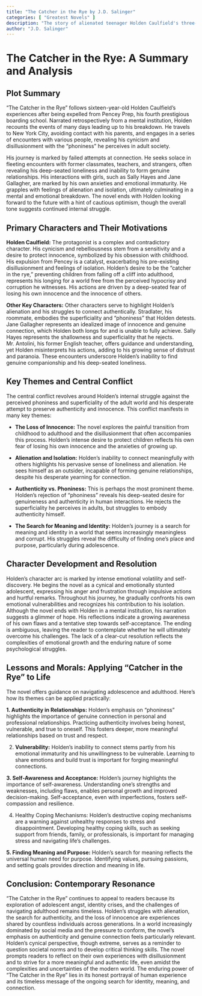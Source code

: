 ```yaml
---
title: "The Catcher in the Rye by J.D. Salinger"
categories: [ "Greatest Novels" ]
description: "The story of alienated teenager Holden Caulfield's three-day journey through New York City."
author: "J.D. Salinger"
---
```

# The Catcher in the Rye: A Summary and Analysis

## Plot Summary

"The Catcher in the Rye" follows sixteen-year-old Holden Caulfield's experiences after being expelled from Pencey Prep, his fourth prestigious boarding school.  Narrated retrospectively from a mental institution, Holden recounts the events of many days leading up to his breakdown.  He travels to New York City, avoiding contact with his parents, and engages in a series of encounters with various people, revealing his cynicism and disillusionment with the "phoniness" he perceives in adult society.  

His journey is marked by failed attempts at connection. He seeks solace in fleeting encounters with former classmates, teachers, and strangers, often revealing his deep-seated loneliness and inability to form genuine relationships. His interactions with girls, such as Sally Hayes and Jane Gallagher, are marked by his own anxieties and emotional immaturity.  He grapples with feelings of alienation and isolation, ultimately culminating in a mental and emotional breakdown.  The novel ends with Holden looking forward to the future with a hint of cautious optimism, though the overall tone suggests continued internal struggle.


## Primary Characters and Their Motivations

**Holden Caulfield:** The protagonist is a complex and contradictory character. His cynicism and rebelliousness stem from a sensitivity and a desire to protect innocence, symbolized by his obsession with childhood. His expulsion from Pencey is a catalyst, exacerbating his pre-existing disillusionment and feelings of isolation. Holden's desire to be the "catcher in the rye," preventing children from falling off a cliff into adulthood, represents his longing for a world free from the perceived hypocrisy and corruption he witnesses. His actions are driven by a deep-seated fear of losing his own innocence and the innocence of others.


**Other Key Characters:**  Other characters serve to highlight Holden's alienation and his struggles to connect authentically.  Stradlater, his roommate, embodies the superficiality and “phoniness” that Holden detests.  Jane Gallagher represents an idealized image of innocence and genuine connection, which Holden both longs for and is unable to fully achieve.  Sally Hayes represents the shallowness and superficiality that he rejects.  Mr. Antolini, his former English teacher, offers guidance and understanding, yet Holden misinterprets his actions, adding to his growing sense of distrust and paranoia.  These encounters underscore Holden's inability to find genuine companionship and his deep-seated loneliness.



## Key Themes and Central Conflict

The central conflict revolves around Holden's internal struggle against the perceived phoniness and superficiality of the adult world and his desperate attempt to preserve authenticity and innocence. This conflict manifests in many key themes:

* **The Loss of Innocence:** The novel explores the painful transition from childhood to adulthood and the disillusionment that often accompanies this process.  Holden's intense desire to protect children reflects his own fear of losing his own innocence and the anxieties of growing up.

* **Alienation and Isolation:** Holden's inability to connect meaningfully with others highlights his pervasive sense of loneliness and alienation. He sees himself as an outsider, incapable of forming genuine relationships, despite his desperate yearning for connection.

* **Authenticity vs. Phoniness:** This is perhaps the most prominent theme. Holden's rejection of "phoniness" reveals his deep-seated desire for genuineness and authenticity in human interactions. He rejects the superficiality he perceives in adults, but struggles to embody authenticity himself.

* **The Search for Meaning and Identity:**  Holden's journey is a search for meaning and identity in a world that seems increasingly meaningless and corrupt. His struggles reveal the difficulty of finding one's place and purpose, particularly during adolescence.


## Character Development and Resolution

Holden's character arc is marked by intense emotional volatility and self-discovery. He begins the novel as a cynical and emotionally stunted adolescent, expressing his anger and frustration through impulsive actions and hurtful remarks. Throughout his journey, he gradually confronts his own emotional vulnerabilities and recognizes his contribution to his isolation.  Although the novel ends with Holden in a mental institution, his narration suggests a glimmer of hope. His reflections indicate a growing awareness of his own flaws and a tentative step towards self-acceptance. The ending is ambiguous, leaving the reader to contemplate whether he will ultimately overcome his challenges. The lack of a clear-cut resolution reflects the complexities of emotional growth and the enduring nature of some psychological struggles.

## Lessons and Morals: Applying "Catcher in the Rye" to Life

The novel offers guidance on navigating adolescence and adulthood. Here's how its themes can be applied practically:

**1. Authenticity in Relationships:** Holden's emphasis on "phoniness" highlights the importance of genuine connection in personal and professional relationships. Practicing authenticity involves being honest, vulnerable, and true to oneself. This fosters deeper, more meaningful relationships based on trust and respect.

2. **Vulnerability:** Holden's inability to connect stems partly from his emotional immaturity and his unwillingness to be vulnerable. Learning to share emotions and build trust is important for forging meaningful connections.

**3. Self-Awareness and Acceptance:** Holden's journey highlights the importance of self-awareness.  Understanding one's strengths and weaknesses, including flaws, enables personal growth and improved decision-making.  Self-acceptance, even with imperfections, fosters self-compassion and resilience.


4. Healthy Coping Mechanisms: Holden's destructive coping mechanisms are a warning against unhealthy responses to stress and disappointment. Developing healthy coping skills, such as seeking support from friends, family, or professionals, is important for managing stress and navigating life's challenges.

**5. Finding Meaning and Purpose:** Holden's search for meaning reflects the universal human need for purpose.  Identifying values, pursuing passions, and setting goals provides direction and meaning in life.


## Conclusion: Contemporary Resonance

"The Catcher in the Rye" continues to appeal to readers because its exploration of adolescent angst, identity crises, and the challenges of navigating adulthood remains timeless. Holden's struggles with alienation, the search for authenticity, and the loss of innocence are experiences shared by countless individuals across generations. In a world increasingly dominated by social media and the pressure to conform, the novel's emphasis on authenticity and genuine connection feels particularly relevant. Holden's cynical perspective, though extreme, serves as a reminder to question societal norms and to develop critical thinking skills. The novel prompts readers to reflect on their own experiences with disillusionment and to strive for a more meaningful and authentic life, even amidst the complexities and uncertainties of the modern world. The enduring power of "The Catcher in the Rye" lies in its honest portrayal of human experience and its timeless message of the ongoing search for identity, meaning, and connection.

